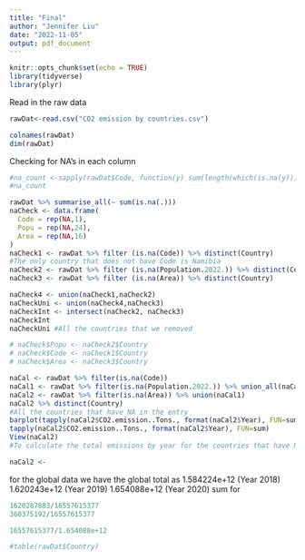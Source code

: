```yaml
---
title: "Final"
author: "Jennifer Liu"
date: "2022-11-05"
output: pdf_document
---
```


```r
knitr::opts_chunk$set(echo = TRUE)
library(tidyverse)
library(plyr)
```

Read in the raw data
```r
rawDat<-read.csv("CO2 emission by countries.csv")
```

```r
colnames(rawDat)
dim(rawDat)
```

Checking for NA's in each column
```r
#na_count <-sapply(rawDat$Code, function(y) sum(length(which(is.na(y)))))
#na_count

rawDat %>% summarise_all(~ sum(is.na(.)))
naCheck <- data.frame(
  Code = rep(NA,1),
  Popu = rep(NA,24),
  Area = rep(NA,16)
)
naCheck1 <- rawDat %>% filter (is.na(Code)) %>% distinct(Country)
#The only country that does not have Code is Namibia
naCheck2 <- rawDat %>% filter (is.na(Population.2022.)) %>% distinct(Country)
naCheck3 <- rawDat %>% filter (is.na(Area)) %>% distinct(Country)

naCheck4 <- union(naCheck1,naCheck2)
naCheckUni <- union(naCheck4,naCheck3)
naCheckInt <- intersect(naCheck2, naCheck3)
naCheckInt
naCheckUni #All the countries that we removed

# naCheck$Popu <- naCheck2$Country
# naCheck$Code <- naCheck1$Country
# naCheck$Area <- naCheck3$Country

```


```r
naCal <- rawDat %>% filter(is.na(Code))
naCal1 <- rawDat %>% filter(is.na(Population.2022.)) %>% union_all(naCal)
naCal2 <- rawDat %>% filter(is.na(Area)) %>% union(naCal1)
naCal2 %>% distinct(Country)
#All the countries that have NA in the entry 
barplot(tapply(naCal2$CO2.emission..Tons., format(naCal2$Year), FUN=sum), col="#69b3a2")
tapply(naCal2$CO2.emission..Tons., format(naCal2$Year), FUN=sum)
View(naCal2)
#To calculate the total emissions by year for the countries that have NA
```

```r
naCal2 <- 
```

for the global data we have the global total as 1.584224e+12 (Year 2018) 1.620243e+12 (Year 2019) 1.654088e+12 (Year 2020) sum for 
```r
1620287883/16557615377
360375192/16557615377

16557615377/1.654088e+12
```

```r
#table(rawDat$Country)
```
